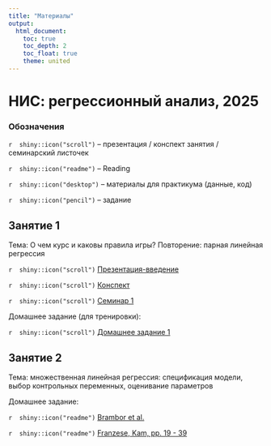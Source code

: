 ```yaml
---
title: "Материалы"
output: 
  html_document:
    toc: true
    toc_depth: 2
    toc_float: true
    theme: united
---
```

# НИС: регрессионный анализ, 2025
 
### Обозначения
 
`r  shiny::icon("scroll")` -- презентация / конспект занятия / семинарский листочек
 
`r  shiny::icon("readme")` -- Reading
 
`r  shiny::icon("desktop")` -- материалы для практикума (данные, код)
 
`r  shiny::icon("pencil")` -- задание 
 
## Занятие 1
 
Тема: О чем курс и каковы правила игры? Повторение: парная линейная регрессия
  
`r  shiny::icon("scroll")` <a href="RS_reg_intro.pdf" title=>Презентация-введение</a> 

`r  shiny::icon("scroll")` <a href="RS_reg_notes_1.pdf" title=>Конспект</a> 

`r  shiny::icon("scroll")` <a href="RS_reg_seminar1.pdf" title=>Семинар 1</a> 

Домашнее задание (для тренировки): 

`r  shiny::icon("scroll")` <a href="RS_reg_hw1.pdf" title=>Домашнее задание 1</a> 

## Занятие 2 

Тема: множественная линейная регрессия: спецификация модели, выбор контрольных переменных, оценивание параметров

Домашнее задание: 
 
`r  shiny::icon("readme")` <a href="https://disk.yandex.ru/i/XhNnotShTyC8dw" title=> Brambor et al.</a>
 
`r  shiny::icon("readme")` <a href="https://disk.yandex.ru/i/ufuj_2Ks2FglpQ" title=> Franzese, Kam, pp. 19 - 39 </a>
 

